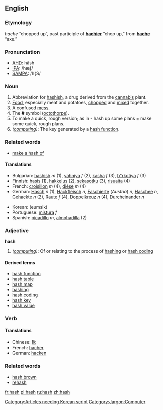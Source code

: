 ==English==
=== Etymology ===
{{OF.}} ''hache'' “chopped up”, past participle of '''[[hachier]]''' “chop up,” from '''[[hache]]''' “axe.”

===Pronunciation===
*[[w:AHD|AHD]]: hăsh
*[[w:IPA|IPA]]: /hæʃ/
*[[w:SAMPA|SAMPA]]: /h{S/

===Noun===
# Abbreviation for [[hashish]], a drug derived from the [[cannabis]] plant.
# [[Food]], especially meat and potatoes, [[chop]]ped and [[mix]]ed together.
# A confused [[mess]].
# The '''#''' symbol ([[octothorpe]]).
# To make a quick, rough version; as in - hash up some plans = make some quick, rough plans.
# ''([[:Category:Jargon:Computer|computing]])'': The key generated by a [[hash function]].

===Related words===
*[[make a hash of]]

====Translations====
{{top}}
*Bulgarian: [[hashish]] ''m'' (1), [[yahniya]] ''f'' (2), [[kasha]] ''f'' (3), [[b"rkotiya]] ''f'' (3)
*Finnish: [[hasis]] (1), [[hakkelus]] (2), [[sekasotku]] (3), [[risuaita]] (4)
*French: [[croisillon]] ''m'' (4), [[dièse]] ''m'' (4)
*German: [[Hasch]] ''n'' (1), [[Hackfleisch]] ''n'', [[Faschierte]] (''Austria'') ''n'', [[Haschee]] ''n'', [[Gehackte]] ''n'' (2), [[Raute]] ''f'' (4), [[Doppelkreuz]] ''n'' (4), [[Durcheinander]] ''n''
{{mid}}
*Korean: (eumsik) [[Category:Articles needing Korean script]]
*Portuguese: [[mistura]] ''f''
*Spanish: [[picadillo]] ''m'', [[almohadilla]] (2)
{{bottom}}

=== Adjective ===
'''hash'''

# ''([[:Category:Jargon:Computer|computing]])'': Of or relating to the process of [[hashing]] or [[hash coding]]

==== Derived terms ====
*[[hash function]]
*[[hash table]]
*[[hash map]]
*[[hashing]]
*[[hash coding]]
*[[hash key]]
*[[hash value]]

===Verb===
{{sectstub}}
====Translations====
*Chinese: [[砍]]
*French: [[hacher]]
*German: [[hacken]]


===Related words===
*[[hash brown]]
*[[rehash]]

[[Category:Jargon:Computer]]

[[fr:hash]]
[[pl:hash]]
[[ru:hash]]
[[zh:hash]]